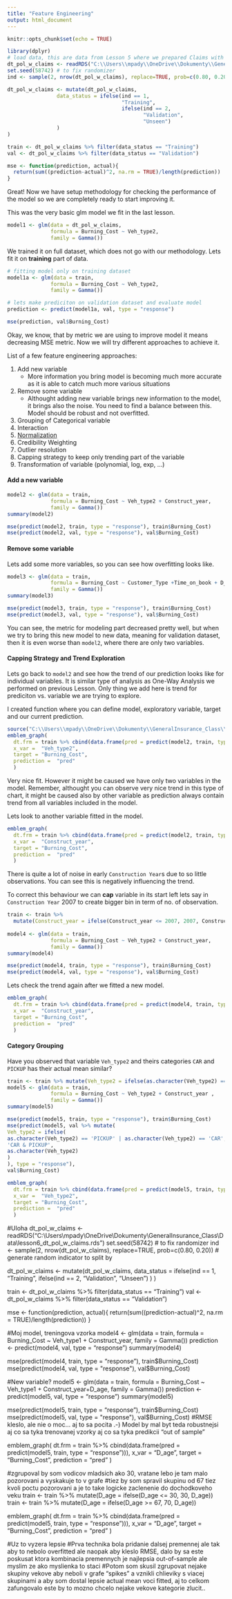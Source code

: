 ```yaml
---
title: "Feature Engineering"
output: html_document
---
```


```r
knitr::opts_chunk$set(echo = TRUE)
```

```r
library(dplyr)
# load data, this are data from Lesson 5 where we prepared Claims with Policies into one dataset
dt_pol_w_claims <- readRDS("C:\\Users\\mpady\\OneDrive\\Dokumenty\\GeneralInsurance_Class\\Data\\lesson6_dt_pol_w_claims.rds")
set.seed(58742) # to fix randomizer
ind <- sample(2, nrow(dt_pol_w_claims), replace=TRUE, prob=c(0.80, 0.20)) # generate random indicator to split by

dt_pol_w_claims <- mutate(dt_pol_w_claims,
                data_status = ifelse(ind == 1, 
                                     "Training",
                                     ifelse(ind == 2, 
                                            "Validation", 
                                            "Unseen")
                )
)

train <- dt_pol_w_claims %>% filter(data_status == "Training")
val <- dt_pol_w_claims %>% filter(data_status == "Validation")

mse <- function(prediction, actual){
  return(sum((prediction-actual)^2, na.rm = TRUE)/length(prediction))
}
```

Great! Now we have setup methodology for checking the performance of the model so we are completely ready to start improving it.

This was the very basic glm model we fit in the last lesson.
```r
model1 <- glm(data = dt_pol_w_claims,
              formula = Burning_Cost ~ Veh_type2,
              family = Gamma())
```

We trained it on full dataset, which does not go with our methodology. Lets fit it on __training__ part of data.

```r
# fitting model only on training dataset
model1a <- glm(data = train,
              formula = Burning_Cost ~ Veh_type2,
              family = Gamma())
```

```r
# lets make prediciton on validation dataset and evaluate model
prediction <- predict(model1a, val, type = "response")
```

```r
mse(prediction, val$Burning_Cost)
```

Okay, we know, that by metric we are using to improve model it means decreasing MSE metric. Now we will try different approaches to achieve it.

List of a few feature engineering approaches:

1.  Add new variable
    - More information you bring model is becoming much more accurate as it is able to catch much more various situations
2. Remove some variable
    - Althought adding new variable brings new information to the model, it brings also the noise. You need to find a balance between this. Model should be robust and not overfitted.
3.  Grouping of Categorical variable
4.  Interaction
5.  [Normalization](https://en.wikipedia.org/wiki/Normalization_(statistics))
6.  Credibility Weighting
7.  Outlier resolution
8.  Capping strategy to keep only trending part of the variable
9.  Transformation of variable (polynomial, log, exp, ...)


#### Add a new variable
```r
model2 <- glm(data = train,
              formula = Burning_Cost ~ Veh_type2 + Construct_year,
              family = Gamma())
summary(model2)
```

```r
mse(predict(model2, train, type = "response"), train$Burning_Cost)
mse(predict(model2, val, type = "response"), val$Burning_Cost)
```

#### Remove some variable
Lets add some more variables, so you can see how overfitting looks like.

```r
model3 <- glm(data = train,
              formula = Burning_Cost ~ Customer_Type +Time_on_book + D_age  + Construct_year + Capacity + Nr_of_seats + BonusMalus + D_ZIP + Nr_payments + Sum_insured,
              family = Gamma())
summary(model3)
```

```r
mse(predict(model3, train, type = "response"), train$Burning_Cost)
mse(predict(model3, val, type = "response"), val$Burning_Cost)
```

You can see, the metric for modeling part decreased pretty well, but when we try to bring this new model to new data, meaning for validation dataset, then it is even worse than `model2`, where there are only two variables.

#### Capping Strategy and Trend Exploration
Lets go back to `model2` and see how the trend of our prediction looks like for individual variables.
It is similar type of analysis as One-Way Analysis we performed on previous Lesson. Only thing we add here is trend for prediciton vs. variable we are trying to explore.


I created function where you can define model, exploratory variable, target and our current prediction.
```r
source("C:\\Users\\mpady\\OneDrive\\Dokumenty\\GeneralInsurance_Class\\Lessons\\Lesson6\\Support\\emb_chart.R")
emblem_graph(
  dt.frm = train %>% cbind(data.frame(pred = predict(model2, train, type = "response"))),
  x_var =  "Veh_type2",
  target = "Burning_Cost",
  prediction =  "pred"
  )
```
Very nice fit. However it might be caused we have only two variables in the model. Remember, althought you can observe very nice trend in this type of chart, it might be caused also by other variable as prediction always contain trend from all variables included in the model.


Lets look to another variable fitted in the model.
```r
emblem_graph(
  dt.frm = train %>% cbind(data.frame(pred = predict(model2, train, type = "response"))),
  x_var =  "Construct_year",
  target = "Burning_Cost",
  prediction =  "pred"
  )
```

There is quite a lot of noise in early `Construction Year`s due to so little observations. You can see this is negatively influencing the trend.

To correct this behaviour we can __cap__ variable in its start left lets say in `Construction Year` 2007 to create bigger bin in term of no. of observation.

```r
train <- train %>% 
  mutate(Construct_year = ifelse(Construct_year <= 2007, 2007, Construct_year))
         
model4 <- glm(data = train,
              formula = Burning_Cost ~ Veh_type2 + Construct_year,
              family = Gamma())
summary(model4)
```
```r
mse(predict(model4, train, type = "response"), train$Burning_Cost)
mse(predict(model4, val, type = "response"), val$Burning_Cost)
```


Lets check the trend again after we fitted a new model.
```r
emblem_graph(
  dt.frm = train %>% cbind(data.frame(pred = predict(model4, train, type = "response"))),
  x_var =  "Construct_year",
  target = "Burning_Cost",
  prediction =  "pred"
  )
```

#### Category Grouping
Have you observed that variable `Veh_type2` and theirs categories `CAR` and `PICKUP` has their actual mean similar?

```r
train <- train %>% mutate(Veh_type2 = ifelse(as.character(Veh_type2) == 'PICKUP' | as.character(Veh_type2) == 'CAR', 'CAR & PICKUP', as.character(Veh_type2)))
model5 <- glm(data = train,
              formula = Burning_Cost ~ Veh_type2 + Construct_year , 
              family = Gamma())
summary(model5)
```
```r
mse(predict(model5, train, type = "response"), train$Burning_Cost)
mse(predict(model5, val %>% mutate(
Veh_type2 = ifelse(
as.character(Veh_type2) == 'PICKUP' | as.character(Veh_type2) == 'CAR',
'CAR & PICKUP',
as.character(Veh_type2)
)
), type = "response"),
val$Burning_Cost)
```
```r
emblem_graph(
  dt.frm = train %>% cbind(data.frame(pred = predict(model5, train, type = "response"))),
  x_var =  "Veh_type2",
  target = "Burning_Cost",
  prediction =  "pred"
  ) 
```

#Uloha
dt_pol_w_claims <- readRDS("C:\\Users\\mpady\\OneDrive\\Dokumenty\\GeneralInsurance_Class\\Data\\lesson6_dt_pol_w_claims.rds")
set.seed(58742) # to fix randomizer
ind <- sample(2, nrow(dt_pol_w_claims), replace=TRUE, prob=c(0.80, 0.20)) # generate random indicator to split by

dt_pol_w_claims <- mutate(dt_pol_w_claims,
                data_status = ifelse(ind == 1, 
                                     "Training",
                                     ifelse(ind == 2, 
                                            "Validation", 
                                            "Unseen")
                )
)

train <- dt_pol_w_claims %>% filter(data_status == "Training")
val <- dt_pol_w_claims %>% filter(data_status == "Validation")

mse <- function(prediction, actual){
  return(sum((prediction-actual)^2, na.rm = TRUE)/length(prediction))
}

#Moj model, treningova vzorka
model4 <- glm(data = train,
              formula = Burning_Cost ~ Veh_type1 + Construct_year,
              family = Gamma())
prediction <- predict(model4, val, type = "response")
summary(model4)

mse(predict(model4, train, type = "response"), train$Burning_Cost)
mse(predict(model4, val, type = "response"), val$Burning_Cost) 

#New variable?
model5 <- glm(data = train,
              formula = Burning_Cost ~ Veh_type1 + Construct_year+D_age,
              family = Gamma())
prediction <- predict(model5, val, type = "response")
summary(model5)

mse(predict(model5, train, type = "response"), train$Burning_Cost)
mse(predict(model5, val, type = "response"), val$Burning_Cost) 
#RMSE kleslo, ale nie o moc... aj to sa pocita .-) Model by mal byt teda robustnejsi aj co sa tyka trenovanej vzorky aj co sa tyka predikcii "out of sample"

emblem_graph(
  dt.frm = train %>% cbind(data.frame(pred = predict(model5, train, type = "response"))),
  x_var =  "D_age",
  target = "Burning_Cost",
  prediction =  "pred"
  ) 
  
#zgrupoval by som vodicov mladsich ako 30, vratane lebo je tam malo pozorovani a vyskakuje to v grafe
#tiez by som spravil skupinu od 67 tiez kvoli poctu pozorovani a je to take logicke zaclenenie do dochodkoveho veku
train <- train %>% 
  mutate(D_age = ifelse(D_age <= 30, 30, D_age))
train <- train %>% 
  mutate(D_age = ifelse(D_age >= 67, 70, D_age)) 

emblem_graph(
  dt.frm = train %>% cbind(data.frame(pred = predict(model5, train, type = "response"))),
  x_var =  "D_age",
  target = "Burning_Cost",
  prediction =  "pred"
  )  
  
#Uz to vyzera lepsie 
#Prva technika bola pridanie dalsej premennej ale tak aby to nebolo overfitted ale naopak aby kleslo RMSE, dalo by sa este poskusat ktora kombinacia premennych je najlepsia out-of-sample ale myslim ze ako myslienka to staci
#Potom som skusil zgrupovat nejake skupiny vekove aby neboli v grafe "spikes" a vznikli chlieviky s viacej skupinami a aby som dostal lepsie actual mean voci fitted, aj to celkom zafungovalo este by to mozno chcelo nejake vekove kategorie zlucit.. 
  